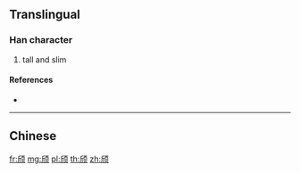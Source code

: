 {{character info/new}}
{{also|頎}}
==Translingual==

===Han character===
{{Han char|rn=181|rad=页|as=04|sn=10|four=|canj=HLMBO}}

# tall and slim

====References====
* {{Han ref|kx=1410.451|hdz=74361.120|uh=9880|ud=39040}}

----

==Chinese==
{{zh-see|頎}}

[[fr:颀]]
[[mg:颀]]
[[pl:颀]]
[[th:颀]]
[[zh:颀]]